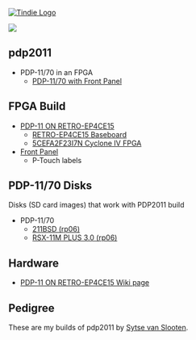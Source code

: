 <a href="https://www.tindie.com/products/land_boards/retrocomputer-fpga-card-pcb-only/" >
<img src="http://land-boards.com/blwiki/images/5/51/Tindie-mediums.png" alt="Tindie Logo"></img></a> 

<img src="http://land-boards.com/blwiki/images/e/ee/PDP-11_FrontPanel_P512-cropped-720px.jpg"></img>

== pdp2011 ==

* PDP-11/70 in an FPGA
** [https://github.com/douggilliland/Retro-Computers/tree/master/PDP-11/PDP2011/PDP_11_70_Front_Panel PDP-11/70 with Front Panel]

== FPGA Build ==

* [http://land-boards.com/blwiki/index.php?title=PDP-11_ON_RETRO-EP4CE15 PDP-11 ON RETRO-EP4CE15]
** [http://land-boards.com/blwiki/index.php?title=RETRO-EP4CE15 RETRO-EP4CE15 Baseboard]
** [http://land-boards.com/blwiki/index.php?title=QM_Tech_Cyclone_V_FPGA_Board 5CEFA2F23I7N Cyclone IV FPGA]
* [http://land-boards.com/blwiki/index.php?title=LEDS-SWITCHES-2 Front Panel]
** P-Touch labels

== PDP-11/70 Disks ==

Disks (SD card images)  that work with PDP2011 build

* PDP-11/70
** [https://github.com/douggilliland/Retro-Computers/tree/master/PDP-11/Disks/rp06/211bsd 211BSD (rp06)]
** [https://github.com/douggilliland/Retro-Computers/tree/master/PDP-11/Disks/rp06/rsx11mp-30 RSX-11M PLUS 3.0 (rp06)]

== Hardware ==

* [http://land-boards.com/blwiki/index.php?title=PDP-11_ON_RETRO-EP4CE15 PDP-11 ON RETRO-EP4CE15 Wiki page]

== Pedigree ==

These are my builds of pdp2011 by [http://pdp2011.sytse.net/wordpress/ Sytse van Slooten].
